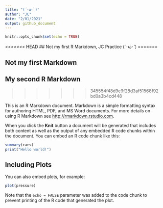 ```yaml
---
title: "(´･ω･`)"
author: "JC"
date: "2/01/2021"
output: github_document
---
```


```r
knitr::opts_chunk$set(echo = TRUE)
```


<<<<<<< HEAD
## Not my first R Markdown, JC Practice (´･ω･`)
=======

## Not my first Markdown
## My second R Markdown
>>>>>>> 345554f48d9e9f28d3af51568f92bd0a3b4cd448

This is an R Markdown document. Markdown is a simple formatting syntax for authoring HTML, PDF, and MS Word documents. For more details on using R Markdown see <http://rmarkdown.rstudio.com>.

When you click the **Knit** button a document will be generated that includes both content as well as the output of any embedded R code chunks within the document. You can embed an R code chunk like this:

```r
summary(cars)
print("Hello world!")
```

## Including Plots

You can also embed plots, for example:

```r
plot(pressure)
```

Note that the `echo = FALSE` parameter was added to the code chunk to prevent printing of the R code that generated the plot.
